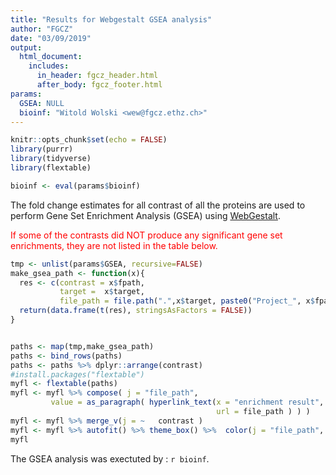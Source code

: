 ```yaml
---
title: "Results for Webgestalt GSEA analysis"
author: "FGCZ"
date: "03/09/2019"
output: 
  html_document:
    includes:
      in_header: fgcz_header.html
      after_body: fgcz_footer.html
params:
  GSEA: NULL
  bioinf: "Witold Wolski <wew@fgcz.ethz.ch>"
---
```




```r

knitr::opts_chunk$set(echo = FALSE)
library(purrr)
library(tidyverse)
library(flextable)

bioinf <- eval(params$bioinf)

```

The fold change estimates for all contrast of all the proteins are used to perform Gene Set Enrichment Analysis (GSEA) using [WebGestalt](www.webgestalt.org). 

<span style="color:red"> If some of the contrasts did NOT produce any significant gene set enrichments, they are not listed in the table below. </span>


```r

tmp <- unlist(params$GSEA, recursive=FALSE)
make_gsea_path <- function(x){
  res <- c(contrast = x$fpath,
           target =  x$target,
           file_path = file.path(".",x$target, paste0("Project_", x$fpath), "GSEA.html"))
  return(data.frame(t(res), stringsAsFactors = FALSE))
}


paths <- map(tmp,make_gsea_path)
paths <- bind_rows(paths)
paths <- paths %>% dplyr::arrange(contrast)
#install.packages("flextable")
myfl <- flextable(paths)
myfl <- myfl %>% compose( j = "file_path",
         value = as_paragraph( hyperlink_text(x = "enrichment result",
                                              url = file_path ) ) )
myfl <- myfl %>% merge_v(j = ~   contrast )
myfl <- myfl %>% autofit() %>% theme_box() %>%  color(j = "file_path", color = "#337ab7") 
myfl
```

The GSEA analysis was exectuted by : `r bioinf`.

